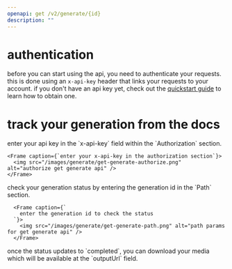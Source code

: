 ```yaml
---
openapi: get /v2/generate/{id}
description: ""
---
```


# authentication
before you can start using the api, you need to authenticate your requests. this is done using an `x-api-key` header that links your requests to your account. if you don't have an api key yet, check out the [quickstart guide](/api-reference/quickstart#get-your-api-key) to learn how to obtain one.

# track your generation from the docs

<Steps>
  <Step title="authorize">
    enter your api key in the `x-api-key` field within the `Authorization` section.

    <Frame caption={`enter your x-api-key in the authorization section`}>
      <img src="/images/generate/get-generate-authorize.png" alt="authorize get generate api" />
    </Frame>
  </Step>
  <Step title="enter generation id">
      check your generation status by entering the generation id in the `Path` section.

      <Frame caption={`
        enter the generation id to check the status
      `}>
        <img src="/images/generate/get-generate-path.png" alt="path params for get generate api" />
      </Frame>
  </Step>
  <Step title="download your media">
      once the status updates to `completed`, you can download your media which will be available at the `outputUrl` field.
  </Step>
</Steps>